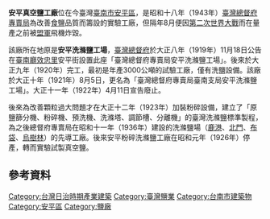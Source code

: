 '''安平真空鹽工廠'''位在今臺灣[[臺南市|臺南市]][[安平區|安平區]]，是昭和十八年（1943年）[[臺灣總督府專賣局|臺灣總督府專賣局]]為改善[[食鹽|食鹽]]品質而籌設的實驗工廠，但隔年8月便因[[第二次世界大戰|第二次世界大戰]]而在量產之前被[[盟軍|盟軍]]飛機炸毀{{r|鹽}}。

該廠所在地原是'''安平洗滌鹽工場'''，[[臺灣總督府|臺灣總督府]]於大正八年（1919年）11月18日公告在[[臺南廳|臺南廳]][[效忠里|效忠里]]安平街設置此座「臺灣總督府專賣局安平洗滌鹽工場」{{r|府報1949年}}。後來於大正九年（1920年）完工，最初是年產3000公噸的試驗工廠，僅有洗鹽設備{{r|鹽}}。該廠於大正十年（1921年）8月5日，更名為「臺灣總督府專賣局臺南支局安平洗滌鹽工場」{{r|府報1921年}}。大正十一年（1922年）4月11日宣告廢止{{r|府報1922年}}。

後來為改善顆粒過大問題才在大正十二年（1923年）加裝粉碎設備，建立了「原鹽篩分機、粉碎機、預洗機、洗滌塔、調節槽、分離機」的臺灣洗滌鹽標準製程，為之後總督府專賣局在昭和十一年（1936年）建設的洗滌鹽場（[[鹿港粉碎洗滌鹽工廠|鹿港]]、[[北門洗滌鹽廠|北門]]、[[布袋舊洗滌鹽廠|布袋]]、[[烏樹林粉碎洗滌鹽工廠|烏樹林]]）的先導工廠。後來安平粉碎洗滌鹽工廠在昭和元年（1926年）停產，轉而實驗試製真空鹽{{r|鹽}}。

== 參考資料 ==
{{reflist|2|refs=
<ref name="鹽">{{cite book|author=張復明、方俊育 |title=《台灣的鹽業》 |publisher=遠足文化 |location=台北縣新店市 |isbn=978-986-6731-20-4 |page=117頁|date=2008年11月}}</ref>

<ref name="府報1949年">{{cite book|author= |title=《臺灣總督府府報》 |date=1919年11月18日 |publisher= |location= |page=}}</ref>

<ref name="府報1921年">{{cite book|author= |title=《臺灣總督府府報》 |date=1921年8月5日 |publisher= |location= |page=}}</ref>

<ref name="府報1922年">{{cite book|author= |title=《臺灣總督府府報》 |date=1922年4月11日  |publisher= |location= |page=}}</ref>

}}

{{臺灣鹽業}}

[[Category:台灣日治時期產業建築|Category:台灣日治時期產業建築]]
[[Category:臺灣鹽業|Category:臺灣鹽業]]
[[Category:台南市建築物|Category:台南市建築物]]
[[Category:安平區|Category:安平區]]
[[Category:鹽廠|Category:鹽廠]]